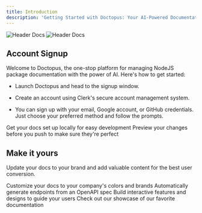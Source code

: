 ```yaml
---
title: Introduction
description: 'Getting Started with Doctopus: Your AI-Powered Documentation Browser for NodeJS Packages'
---
```


<img
  className="block dark:hidden"
  src="/images/headerdocs3.png"
  alt="Header Docs"
/>
<img
  className="hidden dark:block"
  src="/images/headerdocs3.png"
  alt="Header Docs"
/>

## Account Signup

Welcome to Doctopus, the one-stop platform for managing NodeJS package documentation with the power of AI. Here's how to get started:

- Launch Doctopus and head to the signup window.

- Create an account using Clerk's secure account management system.

- You can sign up with your email, Google account, or GitHub credentials. Just choose your preferred method and follow the prompts.

<CardGroup cols={2}>
  <Card
    title="Edit Your Docs"
    icon="pen-to-square"
    href="https://mintlify.com/docs/quickstart"
  >
    Get your docs set up locally for easy development
  </Card>
  <Card
    title="Preview Changes"
    icon="image"
    href="https://mintlify.com/docs/development"
  >
    Preview your changes before you push to make sure they're perfect
  </Card>
</CardGroup>

## Make it yours

Update your docs to your brand and add valuable content for the best user conversion.

<CardGroup cols={2}>
  <Card
    title="Customize Style"
    icon="palette"
    href="https://mintlify.com/docs/settings/global"
  >
    Customize your docs to your company's colors and brands
  </Card>
  <Card
    title="Reference APIs"
    icon="code"
    href="https://mintlify.com/docs/api-playground/openapi"
  >
    Automatically generate endpoints from an OpenAPI spec
  </Card>
  <Card
    title="Add Components"
    icon="screwdriver-wrench"
    href="https://mintlify.com/docs/components/accordion"
  >
    Build interactive features and designs to guide your users
  </Card>
  <Card
    title="Get Inspiration"
    icon="stars"
    href="https://mintlify.com/showcase"
  >
    Check out our showcase of our favorite documentation
  </Card>
</CardGroup>
